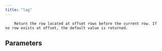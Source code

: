 ```yaml
---
title: "lag"
---
```


        Return the row located at offset rows before the current row. If no row exists at offset, the default value is returned.
        

## Parameters
<ParamField body="offset" type="int | IntegerValue | None" required="false" >
</ParamField>

<ParamField body="default" type="Value | None" required="false" >
</ParamField>

